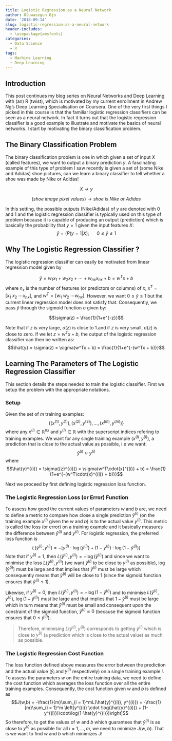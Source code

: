 ```yaml
---
title: Logistic Regression as a Neural Network
author: Oluwasegun Ojo
date: '2018-09-14'
slug: logistic-regression-as-a-neural-network
header-includes:
  - \usepackage{amsfonts}
categories:
  - Data Science
  - R
tags:
  - Machine Learning
  - Deep Learning
---
```


## Introduction

This post continues my blog series on Neural Networks and Deep Learning with (an) R (twist), which is motivated by my current enrollment in Andrew Ng's Deep Learning Specialisation on Coursera. One of the very first things I picked in this course is that the familiar logistic regression classifiers can be seen as a neural network. In fact it turns out that the logistic regression classifier is a good example to illustrate and motivate the basics of neural networks. I start by motivating the binary classification problem.

## The Binary Classification Problem
The binary classification problem is one in which given a set of input $X$ (called features), we want to output a binary prediction $y$. A fascinating example of this type of problem I saw recently is given a set of (some Nike and Adidas) shoe pictures, can we learn a binary classifier to tell whether a shoe was made by Nike or Adidas!

$$X \rightarrow y$$ 

$$(shoe\ image\ pixel\ values) \rightarrow shoe\ is\ Nike\ or\ Adidas$$


In this setting, the possible outputs (Nike/Adidas) of $y$ are denoted with $0$ and $1$ and the logistic regression classifier is typically used on this type of problem because it is capable of producing an output (prediction)  which is basically the probability that $y = 1$ given the input features $X$: $$\hat{y} = (P(y=1|X) ; \ \ \ \ \ \  0 \leq \hat{y} \leq 1$$

## Why The Logistic Regression Classifier ?

The logistic regression classifier can easily be motivated from linear regression model given by

$$\hat{y} = w_1x_1 + w_2 x_2 + \cdots + w_{nx} x_{nx} + b = w^Tx + b$$
where $n_x$ is the number of features (or predictors or columns) of $x$, $x^T = [x_1\ x_2\ \cdots x_{nx}]$, and $w^T = [w_1\ w_2\ \cdots w_{nx}]$. However, we want $0 \leq \hat{y} \leq 1$ but the current linear regression model does not satisfy that. Consequently, we pass $\hat{y}$ through the sigmoid function $\sigma$ given by:

$$\sigma(z) = \frac{1}{1+e^{-z}}$$

Note that if $z$ is very large, $\sigma(z)$ is close to 1.and if $z$ is very small, $\sigma(z)$ is close to zero. If we let $z = w^Tx + b$, the output of the logistic regression classifier can then be written as:
$$\hat{y} = \sigma(z) = \sigma(w^Tx + b) = \frac{1}{1+e^{-(w^Tx + b)}}$$

## Learning The Parameters of The Logistic Regression Classifier

This section details the steps needed to train the logistic classifier. First we setup the problem with the appropriate notations. 

### Setup

Given the set of $m$ training examples: 
$$\{(x^{(1)}, y^{(1)}), (x^{(2)}, y^{(2)}), \ldots, (x^{(m)}, y^{(m)})\}$$
where any $x^{(i)} \in \mathbb{R}^{nx}$ and $y^{(i)} \in \mathbb{R}$ with the superscript indices refering to training examples. We want for any single training example $(x^{(i)}, y^{(i)})$, a prediction that is close to the actual value as possible, i.e we want:
$$\hat{y}^{(i)} \approx {y}^{(i)}$$
where 
$$\hat{y}^{(i)} = \sigma({z}^{(i)}) = \sigma(w^T\cdot{x}^{(i)} + b) = \frac{1}{1+e^{-(w^T\cdot{x}^{(i)} + b)}}$$

Next we proceed by first defining logistic regression loss function.

### The Logistic Regression Loss (or Error) Function

To assess how good the current values of parameters $w$ and $b$ are, we need to define a metric to compare how close a single prediction $\hat{y}^{(i)}$ (on the training example $x^{(i)}$  given the $w$ and $b$) is to the actual value $y^{(i)}$. This metric is called the loss (or error) on a training example and it basically measures the difference between $\hat{y}^{(i)}$ and $y^{(i)}$. For logistic regression, the preferred loss function is 
$$L(\hat{y}^{(i)}, y^{(i)}) = -\left[y^{(i)} \cdot \log(\hat{y}^{(i)}) + (1-y^{(i)})\cdot\log(1-\hat{y}^{(i)})\right]$$
Note that if $y^{(i)} =1$, then $L(\hat{y}^{(i)}, y^{(i)}) = -\log(\hat{y}^{(i)})$ and since we want to minimise the loss $L(\hat{y}^{(i)}, y^{(i)})$ (we want $\hat{y}^{(i)}$ to be close to $y^{(i)}$ as possible), $\log(\hat{y}^{(i)})$  must be large and that implies that $\hat{y}^{(i)}$ must be large which consequently means that $\hat{y}^{(i)}$ will be close to $1$ (since the sigmoid function ensures that $\hat{y}^{(i)} \leq 1$). 

Likewise, if  $y^{(i)} = 0$, then $L(\hat{y}^{(i)}, y^{(i)}) = -\log(1 - \hat{y}^{(i)})$ and to minimise $L(\hat{y}^{(i)}, y^{(i)})$,  $\log(1- \hat{y}^{(i)})$ must be large and that implies that $1 - \hat{y}^{(i)}$ must be large which in turn means that $\hat{y}^{(i)}$ must be small and consequent upon the constraint of the sigmoid function, $\hat{y}^{(i)} \approx 0$ (because the sigmoid function ensures that $0 \leq \hat{y}^{(i)}$). 

> Therefore, minimising $L(\hat{y}^{(i)}, y^{(i)})$ corresponds to getting $\hat{y}^{(i)}$ which is close to $y^{(i)}$ (a prediction which is close to the actual value) as much as possible.

### The Logistic Regression Cost Function

The loss function defined above measures the error between the prediction and the actual value ($\hat{y}_i$ and $y^{(i)}$ respectively) on a single training example $i$. To assess the parameters $w$ on the entire training data, we need to define the cost function which averages the loss function over all the entire training examples. Consequently, the cost function given $w$ and $b$ is defined as 
$$J(w,b) = -\frac{1}{m}\sum_{i = 1}^mL(\hat{y}^{(i)}, y^{(i)}) =  -\frac{1}{m}\sum_{i = 1}^m \left[y^{(i)} \cdot \log(\hat{y}^{(i)}) + (1-y^{(i)})\cdot\log(1-\hat{y}^{(i)})\right]$$
So therefore, to get the values of $w$ and $b$ which guarantees that $\hat{y}^{(i)}$ is as close to $y^{(i)}$ as possible for all $i = 1, \ldots, m$, we need to minimize $J(w,b)$. That is we want to find $w$ and $b$ which minimizes $J$!